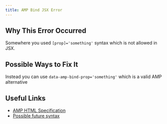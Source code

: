 ```yaml
---
title: AMP Bind JSX Error
---
```


## Why This Error Occurred

Somewhere you used `[prop]='something'` syntax which is not allowed in JSX.

## Possible Ways to Fix It

Instead you can use `data-amp-bind-prop='something'` which is a valid AMP alternative

## Useful Links

- [AMP HTML Specification](https://www.ampproject.org/docs/fundamentals/spec)
- [Possible future syntax](https://github.com/ampproject/amphtml/issues/21600)
